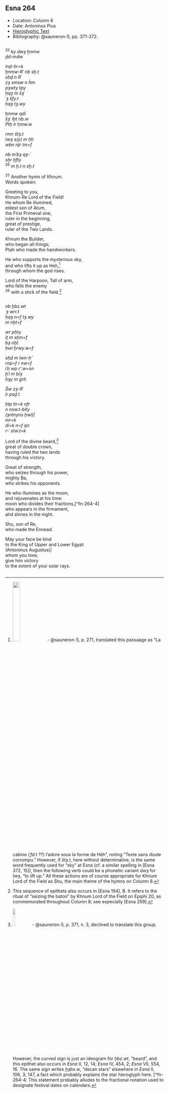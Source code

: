 ## Esna 264 {-}  
  
<style>  
  
  .col2 {  
    columns: 2 320px;         /* number of columns and width in pixels*/  
    -webkit-columns: 2 320px; /* chrome, safari */  
    -moz-columns: 2 320px;    /* firefox */  
    -webkit-column-break-inside: avoid;  
    -page-break-inside: avoid;  
    -break-inside: avoid;  
  }  
  
</style>  

- Location: Column 8
- Date: Antoninus Pius 
- [Hieroglyphic Text](https://www.ifao.egnet.net/uploads/publications/enligne/Temples-Esna003.pdf#page=207){target="_blank"}  
- Bibliography: @sauneron-5, pp. 371-372.

<div class="col2">  

^25^ *ky dwȝ ẖnmw  *  
*ḏd-mdw  *  
     
*ỉnḏ-ḥr=k  *  
*ẖnmw-Rʿ nb sḫ.t  *  
*sḥḏ.n Rʿ  *  
*zȝ smsw n Ỉtm  *  
*pȝwty tpy  *  
*ḥqȝ m šȝʿ  *  
*ʿȝ šfy.t   *  
*ḥqȝ tȝ.wy  *  
      
*ẖnmw qdỉ  *  
*šȝʿ ỉḫt nb.w  *  
*Ptḥ ỉr ḥmw.w  *  
     
*rmn štȝ.t  *  
*twȝ s(y) m ḥḥ  *  
*wbn nṯr ỉm=f  *  
     
*nb mʿbȝ qȝ-ʿ  *  
*sḫr ḫfty  *  
^26^ *m ḫ.t n sḫ.t  *  
  
^25^ Another hymn of Khnum.  
Words spoken:  
  
Greeting to you,  
Khnum-Re Lord of the Field!  
He whom Re illumined,  
eldest son of Atum,  
the First Primeval one,  
ruler in the beginning,  
great of prestige,  
ruler of the Two Lands.  
  
Khnum the Builder,  
who began all things;  
Ptah who made the handiworkers.   
  
He who supports the mysterious sky,  
and who lifts it up as Heh,[^fn-264-1]  
through whom the god rises.  
  
Lord of the Harpoon, Tall of arm,  
who fells the enemy  
^26^ with a stick of the field.[^fn-264-2]  

</div>

[^fn-264-1]: ![](./images/264_25_3.png){width=22%} - @sauneron-5, p. 271, translated this passaage as "La cabine (*ʿfd.t* ??) l'adore sous la forme de Héh", noting "Texte sans doute corrompu." However, if *štȝ.t*, here without determinative, is the same word frequently used for "sky" at Esna (cf. a similar spelling in [Esna 372, 15]), then the following verb could be a phonetic variant *dwȝ* for *twȝ*, "to lift up." All these actions are of course appropriate for Khnum Lord of the Field as Shu, the main theme of the hymns on Column 8.
[^fn-264-2]: This sequence of epithets also occurs in [Esna 194], B. It refers to the ritual of "seizing the baton" by Khnum Lord of the Field on Epiphi 20, as commemorated throughout Column 8; see especially [Esna 259].

<div class="col2">

*nb ḫbz.wt  *  
*ʿȝ wrr.t  *  
*ḥqȝ.n=f tȝ.wy  *  
*m nḫt=f  *  
     
*wr pḥty  *  
*ỉṯ m sḫm=f  *  
*bȝ nḫt  *  
*ḥwỉ ḫrwy.w=f  *  
      
*sḥḏ m ỉwn-ḥʿʿ  *  
*rnp=f r nw=f  *  
*ỉʿḥ wp r'.w=sn  *  
*ḫʿỉ m bỉȝ  *  
*ḥȝy m grḥ  *  
      
*Šw zȝ-Rʿ  *  
*ỉr psḏ.t  *  
      
*ḥtp ḥr=k nfr   *  
*n nsw.t-bỉty  *  
*(ȝntnyns ḫwỉ)|  *  
*mr=k  *  
*dỉ=k n=f qn *  
*r-ʿ stw.t=k  *  
  
Lord of the divine beard,[^fn-264-3]   
great of double crown,  
having ruled the two lands  
through his victory.  
  
Great of strength,  
who seizes through his power,  
mighty Ba,  
who strikes his opponents.  
  
He who illumines as the moon,  
and rejuvenates at his time:  
moon who divides their fractions,[^fn-264-4]  
who appears in the firmament,  
ahd shines in the night.  
  
Shu, son of Re,  
who made the Ennead.  
  
May your face be kind  
to the King of Upper and Lower Egypt  
(Antoninus Augustus)|  
whom you love;  
give him victory   
to the extent of your solar rays.

</div>

[^fn-264-3]: ![](./images/264_26_1.png){width=12%} - @sauneron-5, p. 371, n. 3, declined to translate this group. However, the curved sign is just an ideogram for *ḫbz.wt*, "beard", and this epithet also occurs in *Esna* II, 12, 14; *Esna* IV, 454, 2; *Esna* VII, 554, 16. The same sign writes *ḫȝbs.w*, "decan stars" elsewhere in *Esna* II, 106, 3; 147, a fact which probably explains the star hieroglyph here.
[^fn-264-4: This statement probably alludes to the fractional notation used to designate festival dates on calendars.



